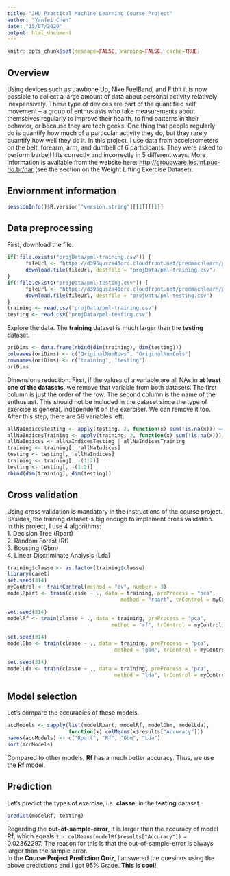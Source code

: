 ```yaml
---
title: "JHU Practical Machine Learning Course Project"
author: "Yanfei Chen"
date: "15/07/2020"
output: html_document
---
```


```r
knitr::opts_chunk$set(message=FALSE, warning=FALSE, cache=TRUE)
```

## Overview

Using devices such as Jawbone Up, Nike FuelBand, and Fitbit it is now possible to collect a large amount of data about personal activity relatively inexpensively. These type of devices are part of the quantified self movement – a group of enthusiasts who take measurements about themselves regularly to improve their health, to find patterns in their behavior, or because they are tech geeks. One thing that people regularly do is quantify how much of a particular activity they do, but they rarely quantify how well they do it. In this project, I use data from accelerometers on the belt, forearm, arm, and dumbell of 6 participants. They were asked to perform barbell lifts correctly and incorrectly in 5 different ways. More information is available from the website here: <http://groupware.les.inf.puc-rio.br/har> (see the section on the Weight Lifting Exercise Dataset).

## Enviornment information

```r
sessionInfo()$R.version["version.string"][[1]][[1]]
```

## Data preprocessing

First, download the file.

```r
if(!file.exists("projData/pml-training.csv")) {
      fileUrl <- "https://d396qusza40orc.cloudfront.net/predmachlearn/pml-training.csv"
      download.file(fileUrl, destfile = "projData/pml-training.csv")
}
if(!file.exists("projData/pml-testing.csv")) {
      fileUrl <- "https://d396qusza40orc.cloudfront.net/predmachlearn/pml-testing.csv"
      download.file(fileUrl, destfile = "projData/pml-testing.csv")
}
training <- read.csv("projData/pml-training.csv")
testing <- read.csv("projData/pml-testing.csv")
```

Explore the data. The **training** dataset is much larger than the **testing** dataset.

```r
oriDims <- data.frame(rbind(dim(training), dim(testing)))
colnames(oriDims) <- c("OriginalNumRows", "OriginalNumCols")
rownames(oriDims) <- c("training", "testing")
oriDims
```

Dimensions reduction. First, if the values of a variable are all NAs in **at least one of the datasets**, we remove that variable from both datasets. The first column is just the order of the row. The second column is the name of the enthusiast. This should not be included in the dataset since the type of exercise is general, independent on the exerciser. We can remove it too. After this step, there are 58 variables left.

```r
allNaIndicesTesting <- apply(testing, 2, function(x) sum(!is.na(x))) == 0
allNaIndicesTraining <- apply(training, 2, function(x) sum(!is.na(x))) == 0
allNaIndices <- allNaIndicesTesting | allNaIndicesTraining
training <- training[, !allNaIndices]
testing <- testing[, !allNaIndices]
training <- training[, -(1:2)]
testing <- testing[, -(1:2)]
rbind(dim(training), dim(testing))
```

## Cross validation

Using cross validation is mandatory in the instructions of the course project. Besides, the training dataset is big enough to implement cross validation.  
In this project, I use 4 algorithms:  
1. Decision Tree (Rpart)  
2. Random Forest (Rf)  
3. Boosting (Gbm)  
4. Linear Discriminate Analysis (Lda)  

```r
training$classe <- as.factor(training$classe)
library(caret)
set.seed(314)
myControl <- trainControl(method = "cv", number = 3)
modelRpart <- train(classe ~ ., data = training, preProcess = "pca",
                                     method = "rpart", trControl = myControl)
```

```r
set.seed(314)
modelRf <- train(classe ~ ., data = training, preProcess = "pca",
                                  method = "rf", trControl = myControl)
```

```r
set.seed(314)
modelGbm <- train(classe ~ ., data = training, preProcess = "pca",
                                   method = "gbm", trControl = myControl)
```

```r
set.seed(314)
modelLda <- train(classe ~ ., data = training, preProcess = "pca",
                                   method = "lda", trControl = myControl)
```

## Model selection

Let's compare the accuracies of these models.

```r
accModels <- sapply(list(modelRpart, modelRf, modelGbm, modelLda), 
                    function(x) colMeans(x$results["Accuracy"]))
names(accModels) <- c("Rpart", "Rf", "Gbm", "Lda")
sort(accModels)
```

Compared to other models, **Rf** has a much better accuracy. Thus, we use the **Rf** model.

## Prediction

Let's predict the types of exercise, i.e. **classe**, in the **testing** dataset.
```r
predict(modelRf, testing)
```

Regarding the **out-of-sample-error**, it is larger than the accuracy of model **Rf**, which equals `1 - colMeans(modelRf$results["Accuracy"])` = 0.02362297. The reason for this is that the out-of-sample-error is always larger than the sample error.  
In the **Course Project Prediction Quiz**, I answered the quesions using the above predictions and I got 95% Grade. **This is cool!**
